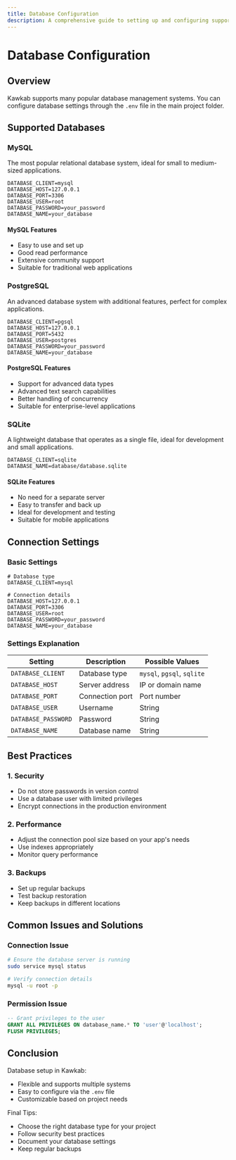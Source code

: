 ```yaml
---
title: Database Configuration
description: A comprehensive guide to setting up and configuring supported databases in the Kawkab framework.
---
```


# Database Configuration

## Overview

Kawkab supports many popular database management systems. You can configure database settings through the `.env` file in the main project folder.

## Supported Databases

### MySQL
The most popular relational database system, ideal for small to medium-sized applications.

```env
DATABASE_CLIENT=mysql
DATABASE_HOST=127.0.0.1
DATABASE_PORT=3306
DATABASE_USER=root
DATABASE_PASSWORD=your_password
DATABASE_NAME=your_database
```

#### MySQL Features
- Easy to use and set up
- Good read performance
- Extensive community support
- Suitable for traditional web applications

### PostgreSQL
An advanced database system with additional features, perfect for complex applications.

```env
DATABASE_CLIENT=pgsql
DATABASE_HOST=127.0.0.1
DATABASE_PORT=5432
DATABASE_USER=postgres
DATABASE_PASSWORD=your_password
DATABASE_NAME=your_database
```

#### PostgreSQL Features
- Support for advanced data types
- Advanced text search capabilities
- Better handling of concurrency
- Suitable for enterprise-level applications

### SQLite
A lightweight database that operates as a single file, ideal for development and small applications.

```env
DATABASE_CLIENT=sqlite
DATABASE_NAME=database/database.sqlite
```

#### SQLite Features
- No need for a separate server
- Easy to transfer and back up
- Ideal for development and testing
- Suitable for mobile applications

## Connection Settings

### Basic Settings

```env
# Database type
DATABASE_CLIENT=mysql

# Connection details
DATABASE_HOST=127.0.0.1
DATABASE_PORT=3306
DATABASE_USER=root
DATABASE_PASSWORD=your_password
DATABASE_NAME=your_database
```

### Settings Explanation

| Setting             | Description                 | Possible Values         |
|---------------------|-----------------------------|-------------------------|
| `DATABASE_CLIENT`    | Database type               | `mysql`, `pgsql`, `sqlite` |
| `DATABASE_HOST`      | Server address              | IP or domain name       |
| `DATABASE_PORT`      | Connection port             | Port number             |
| `DATABASE_USER`      | Username                    | String                  |
| `DATABASE_PASSWORD`  | Password                    | String                  |
| `DATABASE_NAME`      | Database name               | String                  |

## Best Practices

### 1. Security
- Do not store passwords in version control
- Use a database user with limited privileges
- Encrypt connections in the production environment

### 2. Performance
- Adjust the connection pool size based on your app's needs
- Use indexes appropriately
- Monitor query performance

### 3. Backups
- Set up regular backups
- Test backup restoration
- Keep backups in different locations

## Common Issues and Solutions

### Connection Issue
```bash
# Ensure the database server is running
sudo service mysql status

# Verify connection details
mysql -u root -p
```

### Permission Issue
```sql
-- Grant privileges to the user
GRANT ALL PRIVILEGES ON database_name.* TO 'user'@'localhost';
FLUSH PRIVILEGES;
```

## Conclusion

Database setup in Kawkab:
- Flexible and supports multiple systems
- Easy to configure via the `.env` file
- Customizable based on project needs

Final Tips:
- Choose the right database type for your project
- Follow security best practices
- Document your database settings
- Keep regular backups